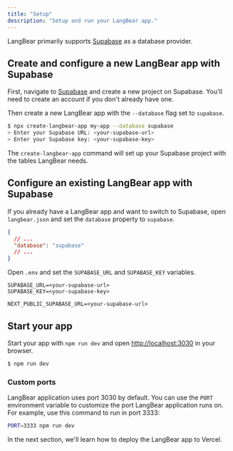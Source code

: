 ```yaml
---
title: "Setup"
description: "Setup and run your LangBear app."
---
```


LangBear primarily supports [Supabase](https://supabase.io/) as a database provider.

## Create and configure a new LangBear app with Supabase

First, navigate to [Supabase](https://supabase.io/) and create a new project on Supabase.
You'll need to create an account if you don't already have one.

Then create a new LangBear app with the `--database` flag set to `supabase`.

```bash
$ npx create-langbear-app my-app --database supabase
> Enter your Supabase URL: <your-supabase-url>
> Enter your Supabase key: <your-supabase-key>
```

The `create-langbear-app` command will set up your Supabase project with the tables LangBear needs.

## Configure an existing LangBear app with Supabase

If you already have a LangBear app and want to switch to Supabase, open `langbear.json` and set the `database` property to `supabase`.

```json
{
  // ...
  "database": "supabase"
  // ...
}
```

Open `.env` and set the `SUPABASE_URL` and `SUPABASE_KEY` variables.

```
SUPABASE_URL=<your-supabase-url>
SUPABASE_KEY=<your-supabase-key>

NEXT_PUBLIC_SUPABASE_URL=<your-supabase-url>
```

## Start your app

Start your app with `npm run dev` and open [http://localhost:3030](http://localhost:3030) in your browser.

```bash
$ npm run dev
```

### Custom ports

LangBear application uses port 3030 by default. You can use the `PORT` environment variable to customize the port LangBear application runs on. For example, use this command to run in port 3333:

```bash
PORT=3333 npm run dev
```

In the next section, we'll learn how to deploy the LangBear app to Vercel.

